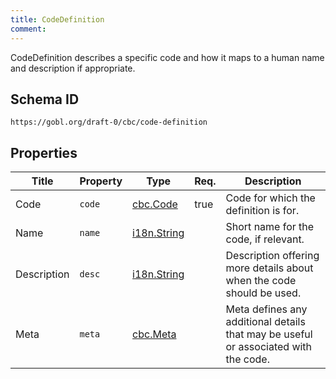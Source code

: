 ```yaml
---
title: CodeDefinition
comment: 
---
```


CodeDefinition describes a specific code and how it maps to a human name and description if appropriate.

## Schema ID

`https://gobl.org/draft-0/cbc/code-definition`

## Properties

| Title       | Property | Type                                | Req. | Description                                                                         |
|-------------|----------|-------------------------------------|------|-------------------------------------------------------------------------------------|
| Code        | `code`   | [cbc.Code](/draft-0/cbc/code)       | true | Code for which the definition is for.                                               |
| Name        | `name`   | [i18n.String](/draft-0/i18n/string) |      | Short name for the code, if relevant.                                               |
| Description | `desc`   | [i18n.String](/draft-0/i18n/string) |      | Description offering more details about when the code should be used.               |
| Meta        | `meta`   | [cbc.Meta](/draft-0/cbc/meta)       |      | Meta defines any additional details that may be useful or associated with the code. |

